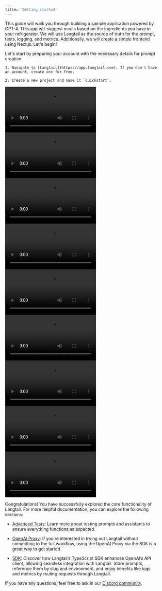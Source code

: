 ```yaml
---
title: 'Getting started'
---
```


This guide will walk you through building a sample application powered by GPT-4. This app will suggest meals based on the ingredients you have in your refrigerator. We will use Langtail as the source of truth for the prompt, tests, logging, and metrics. Additionally, we will create a simple frontend using Next.js. Let's begin!

<Steps>
  <Step title="Prepare your account">
    Let's start by preparing your account with the necessary details for prompt creation.

    1. Navigate to [Langtail](https://app.langtail.com). If you don't have an account, create one for free.

    2. Create a new project and name it `quickstart`.
  </Step>

  <Step title="Create a prompt">
    <video controls className="w-full aspect-video" src="/images/quickstart/step1.mp4" />

    Next, we will create a prompt that will act as the core of our application.

    1. [Click here](https://app.langtail.com/playground?shareid=OU4Bu-sPxb) to open the quickstart prompt.

    2. In the top right, click "Save as..."

    3. Select your new project, rename the prompt to *Meal ideas*, and click "Save".

    <Note>This template references a variable named `selectedIngredients` and iterates over it to form a bulleted list. For more on the templating syntax, see [the prompt templating guide](/playground/templating).</Note>
  </Step>

  <Step title="Try the prompt">
    <video controls className="w-full aspect-video" src="/images/quickstart/step2.mp4" />

    Now, let's try out the new prompt.

    1. Navigate to the Variables panel where you will find the `selectedIngredients` variable. Paste this value: `["Turkey", "Spinach", "Berries"]`.

    2. At the bottom of the playground, select "Send".

    3. You should now see a response with two recipes formatted in Markdown. Feel free to adjust any model parameters or prompt templates to improve the output.
  </Step>

  <Step title="Improve the prompt">
    <video controls className="w-full aspect-video" src="/images/quickstart/step3.mp4" />

    Now, let's try to improve your prompt.

    1. Navigate to your prompt template and hit the ✨ magic button.

    2. See if the prompt seems better (it should) and select "Send".

    3. You should now see a response, you can compare if it is better with the new prompt. If you don't like it just discard changes at the top.
  </Step>

  <Step title="Create a basic test">
    <video controls className="w-full aspect-video" src="/images/quickstart/step4.mp4" />

    Let's create a test to verify that the prompt is working as expected.

    1. Click "Save" to save the prompt.

    2. From the navigation bar, select "Tests".

    3. Click "+ Add Test".

    4. A new test will be created with our example value for `selectedIngredients`.

    5. Use the magic button in the botton to create 5 more example values.

    6. Select "New Assertion", then "contains".

    7. In the "Title" field, write `Contains additional ingredients`.

    8. In the "Value" field, write `**Additional Ingredients:**`.

    9. Select "Save".

    10. Click "Run" and ensure that the test passes.
  </Step>

  <Step title="Create a more complex assertion">
    <video controls className="w-full aspect-video" src="/images/quickstart/step5.mp4" />

    Next, we will create an assertion that checks if exactly 2 recipes were returned.

    1. In the test you just created, select "New Assertion" and then "javascript".

    2. Name the assertion "Has two recipes".

    3. Paste in the following code:

       ```javascript
       test(async ({ message, variables }) => {
         const numberOfRecipes = message.content.split("##").length - 1;
         return message.content && numberOfRecipes === 2;
       });
       ```

    4. Select "Run" to ensure that both assertions now pass.

    <Note>If you need to debug a JavaScript assertion, you can add `console.log` statements and click "Run" to execute the code.</Note>
  </Step>

  <Step title="Deploy the prompt">
    <video controls className="w-full aspect-video" src="/images/quickstart/step6.mp4" />

    With the prompt tested, it's time to deploy it for testing in our app.

    1. From the navigation bar, select "Playground".

    2. Click "Save" and write a message.

    3. Select "Deploy", then "Staging environment".
  </Step>

  <Step title="Generate a project API key">
    <video controls className="w-full aspect-video" src="/images/quickstart/step7.mp4" />

    Next, let's generate a project API key.

    1. In the navigation bar, select the project name to go to the current project.

    2. From the left sidebar, select *Secrets*.

    3. Click *New API Key*, optionally set a name and a budget limit, then click *Create*.

    4. Copy the key and save it for the next step.
  </Step>

  <Step title="Integrate with the sample app">
    <video controls className="w-full aspect-video" src="/images/quickstart/step8.mp4" />

    Now, let's integrate the project API key with the sample app.

    1. Make sure that you have [git](https://git-scm.com/book/en/v2/Getting-Started-Installing-Git) and [Node.js](https://nodejs.org/en/download) installed on your computer.

    2. Clone the quickstart repository using this command:

       ```
       git clone https://github.com/langtail/quickstart.git
       ```

    3. Open a terminal in the repository:

       ```
       cd quickstart
       ```

    4. install the packages using this command:

       ```
       npm install
       ```

    5. Open this repository in your code editor (for example, [VS Code](https://code.visualstudio.com/download)).

    6. Duplicate the `.env.local.example` file and rename it to `.env.local`.

    7. Replace the value of `LANGTAIL_API_KEY` with the project API key generated in the last step.

    8. If you didn't name your prompt `quickstart`, modify the `generate_meals.ts` file with the one you used. [Here's the exact line.](https://github.com/langtail/quickstart/blob/main/pages/api/generate-meals.ts#L18-L19)

    9. Start the app using this command:

       ```
       npm run dev
       ```

    10. Open the app in your browser. By default, the app is served on http://localhost:3000.

    11. Choose some ingredients and click "Find Inspiration".

    12. If everything is set up correctly, you should see some ideas appear at the bottom of the page. This may take a few seconds.
  </Step>

  <Step title="View logs and metrics">
    <video controls className="w-full aspect-video" src="/images/quickstart/step9.mp4" />

    Finally, let's view logs and metrics.

    1. Navigate back to Langtail, go to the project view and select "Logs".

    2. Click the latest log entry and notice all the available information. You can see the system prompt, user prompt, and direct response from the LLM. By clicking "Show more", you can also see stats like cost.

    3. From the left sidebar, select "Metrics" to view aggregated stats.
  </Step>
</Steps>

Congratulations! You have successfully explored the core functionality of Langtail. For more helpful documentation, you can explore the following sections:

* [Advanced Tests](/concepts-and-examples/tests/adv-tests): Learn more about testing prompts and assistants to ensure everything functions as expected.

* [OpenAI Proxy](/concepts-and-examples/proxy/integrate-sdk): If you're interested in trying out Langtail without committing to the full workflow, using the OpenAI Proxy via the SDK is a great way to get started.

* [SDK](/concepts-and-examples/sdks/typescript): Discover how Langtail’s TypeScript SDK enhances OpenAI’s API client, allowing seamless integration with Langtail. Store prompts, reference them by slug and environment, and enjoy benefits like logs and metrics by routing requests through Langtail.

If you have any questions, feel free to ask in our [Discord community](https://discord.com/invite/PpNqWYdBCS).
